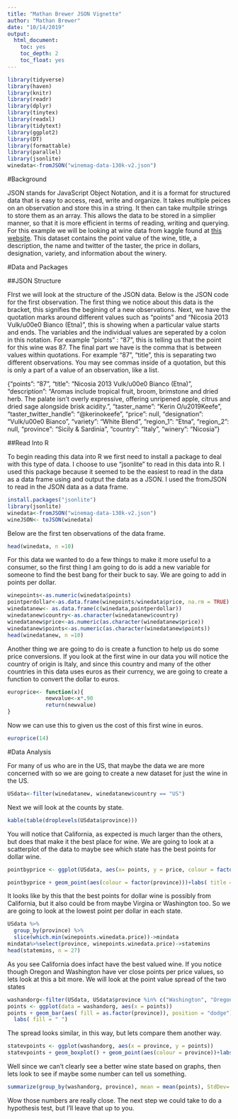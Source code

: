 ---
title: "Mathan Brewer JSON Vignette"
author: "Mathan Brewer"
date: "10/14/2019"
output:
  html_document:
    toc: yes
    toc_depth: 2
    toc_float: yes
---

```{r setup, include=FALSE}
library(tidyverse)
library(haven)
library(knitr)
library(readr)
library(dplyr)
library(tinytex)
library(readxl)
library(tidytext)
library(ggplot2)
library(DT)
library(formattable)
library(parallel)
library(jsonlite)
winedata<-fromJSON("winemag-data-130k-v2.json")
```

#Background

JSON stands for JavaScript Object Notation, and it is a format for structured data that is easy to access, read, write and organize.  It takes multiple peices on an observation and store this in a string.  It then can take multpile strings to store them as an array.  This allows the data to be stored in a simplier manner, so that it is more efficient in terms of reading, writing and querying.  For this example we will be looking at wine data from kaggle found at [this website](https://www.kaggle.com/zynicide/wine-reviews#winemag-data-130k-v2.json).  This dataset contains the point value of the wine, title, a description, the name and twitter of the taster, the price in dollars, designation, variety, and information about the winery.

#Data and Packages

##JSON Structure

FIrst we will look at the structure of the JSON data.  Below is the JSON code for the first observation.  The first thing we notice about this data is the bracket, this signifies the begining of a new observations.  Next, we have the quotation marks around different values such as "points" and "Nicosia 2013 Vulk/u00e0 Bianco  (Etna)", this is showing when a particular value starts and ends.  The variables and the individual values are seperated by a colon in this notation.  For example "pionts" : "87", this is telling us that the point for this wine was 87.  The final part we have is the comma that is between values within quotations.  For example "87", "title", this is separating two different observations.  You may see commas inside of a quotation, but this is only a part of a value of an observation, like a list.  

<ba>

{"points": "87", "title": "Nicosia 2013 Vulk/u00e0 Bianco  (Etna)", "description": "Aromas include tropical fruit, broom, brimstone and dried herb. The palate isn't overly expressive, offering unripened apple, citrus and dried sage alongside brisk acidity.", "taster_name": "Kerin O/u2019Keefe", "taster_twitter_handle": "@kerinokeefe", "price": null, "designation": "Vulk/u00e0 Bianco", "variety": "White Blend", "region_1": "Etna", "region_2": null, "province": "Sicily & Sardinia", "country": "Italy", "winery": "Nicosia"}

##Read Into R

To begin reading this data into R we first need to install a package to deal with this type of data.  I choose to use "jsonlite" to read in this data into R.  I used this package because it seemed to be the easiest to read in the data as a data frame using and output the data as a JSON.    I used the fromJSON to read in the JSON data as a data frame.  

```{r, eval=FALSE, echo = TRUE}
install.packages("jsonlite")
library(jsonlite)
winedata<-fromJSON("winemag-data-130k-v2.json")
wineJSON<- toJSON(winedata)
```

Below are the first ten observations of the data frame.  

```{r, eval = TRUE, echo = TRUE}
head(winedata, n =10)
```

For this data we wanted to do a few things to make it more useful to a consumer, so the first thing I am going to do is add a new variable for someone to find the best bang for their buck to say.  We are going to add in points per dollar.

```{r, eval = TRUE, ehco = TRUE}
winepoints<-as.numeric(winedata$points)
pointperdollar<-as.data.frame(winepoints/winedata$price, na.rm = TRUE)
winedatanew<- as.data.frame(c(winedata,pointperdollar))
winedatanew$country<-as.character(winedatanew$country)
winedatanew$price<-as.numeric(as.character(winedatanew$price))
winedatanew$points<-as.numeric(as.character(winedatanew$points))
head(winedatanew, n =10)
```

Another thing we are going to do is create a function to help us do some price conversions.  If you look at the first wine in our data you will notice the country of origin is Italy, and since this country and many of the other countries in this data uses euros as their currency, we are going to create a function to convert the dollar to euros.  

```{r, eval=TRUE, echo=TRUE}
europrice<- function(x){
            newvalue<-x*.90
            return(newvalue)
}
```

Now we can use this to given us the cost of this first wine in euros.

```{r, eval=TRUE, echo=TRUE}
europrice(14)
```


#Data Analysis

For many of us who are in the US, that maybe the data we are more concerned with so we are going to create a new dataset for just the wine in the US.

```{r, eval=TRUE, echo = TRUE}
USdata<-filter(winedatanew, winedatanew$country == "US")
```

Next we will look at the counts by state.

```{r, eval=TRUE, echo=TRUE}
kable(table(droplevels(USdata$province)))
```


You will notice that California, as expected is much larger than the others, but does that make it the best place for wine.  We are going to look at a scatterplot of the data to maybe see which state has the best points for dollar wine.  

```{r, eval=TRUE, echo=TRUE}
pointbyprice <- ggplot(USdata, aes(x= points, y = price, colour = factor(province)))

pointbyprice + geom_point(aes(colour = factor(province)))+labs( title = "Points by Price")
```

It looks like by this that the best points for dollar wine is possibly from California, but it also could be from maybe Virgina or Washington too.  So we are going to look at the lowest point per dollar in each state.  

```{r, eval=TRUE, echo=TRUE}
USdata %>% 
  group_by(province) %>% 
  slice(which.min(winepoints.winedata.price))->mindata
mindata%>%select(province, winepoints.winedata.price)->statemins
head(statemins, n = 27)
```

As you see California does infact have the best valued wine.  If you notice though Oregon and Washington have ver close points per price values, so lets look at this a bit more.  We will look at the point value spread of the two states

```{r, eval=TRUE, echo = TRUE}
washandorg<-filter(USdata, USdata$province %in% c("Washington", "Oregon"))
points <- ggplot(data = washandorg, aes(x = points))
points + geom_bar(aes( fill = as.factor(province)), position = "dodge") + xlab("Variety") +
  labs( fill = " ")
```

The spread looks similar, in this way, but lets compare them another way.  

```{r, eval=TRUE, echo = TRUE}
statevpoints <- ggplot(washandorg, aes(x = province, y = points))
statevpoints + geom_boxplot() + geom_point(aes(colour = province))+labs( title = "Boxplot for Points")
```

Well since we can't clearly see a better wine state based on graphs, then lets look to see if maybe some number can tell us something.  

```{r, eval=TRUE, echo=TRUE}
summarize(group_by(washandorg, province), mean = mean(points), StdDev= sd(points))
```

Wow those numbers are really close.  The next step we could take to do a hypothesis test, but I'll leave that up to you.



